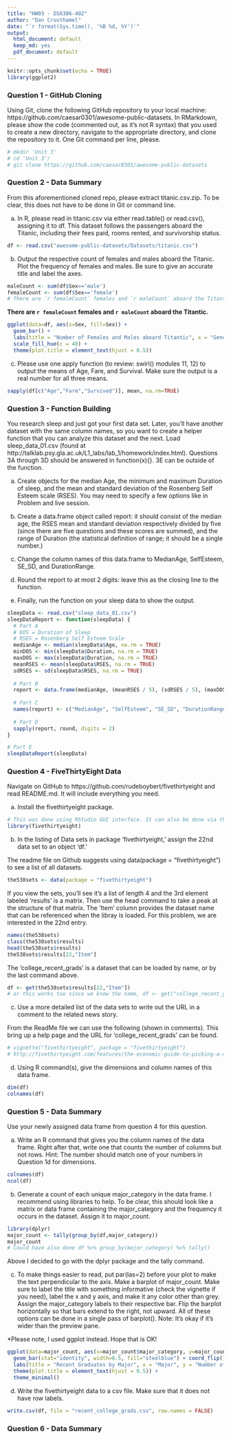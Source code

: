 ```yaml
---
title: "HW03 - DS6306-402"
author: "Dan Crouthamel"
date: "`r format(Sys.time(), '%B %d, %Y')`"
output:
  html_document: default
  keep_md: yes
  pdf_document: default
---
```


```r
knitr::opts_chunk$set(echo = TRUE)
library(ggplot2)
```

### Question 1 - GitHub Cloning
Using Git, clone the following GitHub repository to your local machine: https://github.com/caesar0301/awesome-public-datasets. In RMarkdown, please show the code (commented out, as it’s not R syntax) that you used to create a new directory, navigate to the appropriate directory, and clone the repository to it. One Git command per line, please.

```r
# mkdir 'Unit 3'
# cd 'Unit 3'/
# git clone https://github.com/caesar0301/awesome-public-datasets
```

### Question 2 - Data Summary
From this aforementioned cloned repo, please extract titanic.csv.zip. To be clear, this does not have to be done in Git or command line.

a. In R, please read in titanic.csv via either read.table() or read.csv(), assigning it to df. This dataset follows the passengers aboard the Titanic, including their fees paid, rooms rented, and survivorship status.

```r
df <- read.csv("awesome-public-datasets/Datasets/titanic.csv")
```

b. Output the respective count of females and males aboard the Titanic. Plot the frequency of females and males. Be sure to give an accurate title and label the axes.

```r
maleCount <- sum(df$Sex=='male')
femaleCount <- sum(df$Sex=='female')
# There are `r femaleCount` females and `r maleCount` aboard the Titantic.
```

**There are `r femaleCount` females and `r maleCount` aboard the Titantic.**

```r
ggplot(data=df, aes(x=Sex, fill=Sex)) +
  geom_bar() +
  labs(title = "Number of Females and Males aboard Titantic", x = "Gender", y = "Count") +
  scale_fill_hue(c = 40) +
  theme(plot.title = element_text(hjust = 0.5))
```

c. Please use one apply function (to review: swirl() modules 11, 12) to output the means of Age, Fare, and Survival. Make sure the output is a real number for all three means.

```r
sapply(df[c("Age","Fare","Survived")], mean, na.rm=TRUE)
```

### Question 3 - Function Building
You research sleep and just got your first data set. Later, you’ll have another dataset with the same column names, so you want to create a helper function that you can analyze this dataset and the next. Load sleep_data_01.csv (found at http://talklab.psy.gla.ac.uk/L1_labs/lab_1/homework/index.html). Questions 3A through 3D should be answered in function(x){}. 3E can be outside of the function.

a. Create objects for the median Age, the minimum and maximum Duration of sleep, and the mean and standard deviation of the Rosenberg Self Esteem scale (RSES). You may need to specify a few options like in Problem and live session.

b. Create a data.frame object called report: it should consist of the median age, the RSES mean and standard deviation respectively divided by five (since there are five questions and these scores are summed), and the range of Duration (the statistical definition of range; it should be a single number.)

c. Change the column names of this data.frame to MedianAge, SelfEsteem, SE_SD, and DurationRange.

d. Round the report to at most 2 digits: leave this as the closing line to the function.

e. Finally, run the function on your sleep data to show the output.

```r
sleepData <- read.csv("sleep_data_01.csv")
sleepDataReport <- function(sleepData) {
  # Part A
  # DOS = Duration of Sleep
  # RSES = Rosenberg Self Esteem Scale
  medianAge <- median(sleepData$Age, na.rm = TRUE)
  minDOS <- min(sleepData$Duration, na.rm = TRUE)
  maxDOS <- max(sleepData$Duration, na.rm = TRUE)
  meanRSES <- mean(sleepData$RSES, na.rm = TRUE)
  sdRSES <- sd(sleepData$RSES, na.rm = TRUE)
  
  # Part B
  report <- data.frame(medianAge, (meanRSES / 5), (sdRSES / 5), (maxDOS - minDOS))
  
  # Part C
  names(report) <- c("MedianAge", "SelfEsteem", "SE_SD", "DurationRange")
  
  # Part D
  sapply(report, round, digits = 2)
}

# Part E
sleepDataReport(sleepData)
```


### Question 4 - FiveThirtyEight Data
Navigate on GitHub to https://github.com/rudeboybert/fivethirtyeight and read README.md. It will include everything you need.

a. Install the fivethirtyeight package.

```r
# This was done using RStudio GUI interface. It can also be done via the command line using install.packages
library(fivethirtyeight)
```

b. In the listing of Data sets in package ‘fivethirtyeight,’ assign the 22nd data set to an
object ‘df.’

The readme file on Github suggests using data(package = "fivethirtyeight") to see a list of all datasets.

```r
the538sets <- data(package = "fivethirtyeight")
```

If you view the sets, you'll see it's a list of length 4 and the 3rd element labeled 'results' is a matrix. Then use the head command to take a peak at the structure of that matrix. The 'Item' column provides the dataset name that can be referenced when the libray is loaded. For this problem, we are interested in the 22nd entry.

```r
names(the538sets)
class(the538sets$results)
head(the538sets$results)
the538sets$results[22,"Item"]
```

The 'college_recent_grads' is a dataset that can be loaded by name, or by the last command above.

```r
df <- get(the538sets$results[22,"Item"])
# or this works too since we know the name, df <- get("college_recent_grads")
```

c. Use a more detailed list of the data sets to write out the URL in a comment to the related news story.

From the ReadMe file we can use the following (shown in comments). This bring up a help page and the URL for 'college_recent_grads' can be found.

```r
# vignette("fivethirtyeight", package = "fivethirtyeight")
# http://fivethirtyeight.com/features/the-economic-guide-to-picking-a-college-major/
```

d. Using R command(s), give the dimensions and column names of this data frame.

```r
dim(df)
colnames(df)
```

### Question 5 - Data Summary
Use your newly assigned data frame from question 4 for this question.

a. Write an R command that gives you the column names of the data frame. Right after that, write one that counts the number of columns but not rows. Hint: The number should match one of your numbers in Question 1d for dimensions.

```r
colnames(df)
ncol(df)
```

b. Generate a count of each unique major_category in the data frame. I recommend using libraries to help. To be clear, this should look like a matrix or data frame containing the major_category and the frequency it occurs in the dataset. Assign it to major_count.

```r
library(dplyr)
major_count <- tally(group_by(df,major_category))
major_count
# Could have also done df %>% group_by(major_category) %>% tally()
```

Above I decided to go with the dplyr package and the tally command.

c. To make things easier to read, put par(las=2) before your plot to make the text perpendicular to the axis. Make a barplot of major_count. Make sure to label the title with something informative (check the vignette if you need), label the x and y axis, and make it any color other than grey. Assign the major_category labels to their respective bar. Flip the barplot horizontally so that bars extend to the right, not upward. All of these options can be done in a single pass of barplot(). Note: It’s okay if it’s wider than the preview pane.

*Please note, I used ggplot instead. Hope that is OK!

```r
ggplot(data=major_count, aes(x=major_count$major_category, y=major_count$n)) +
  geom_bar(stat="identity", width=0.5, fill="steelblue") + coord_flip() + 
  labs(title = "Recent Graduates by Major", x = "Major", y = "Number of Graduates") + 
  theme(plot.title = element_text(hjust = 0.5)) +
  theme_minimal()
```

d. Write the fivethirtyeight data to a csv file. Make sure that it does not have row labels.
```r
write.csv(df, file = "recent_college_grads.csv", row.names = FALSE)
```

### Question 6 - Data Summary










